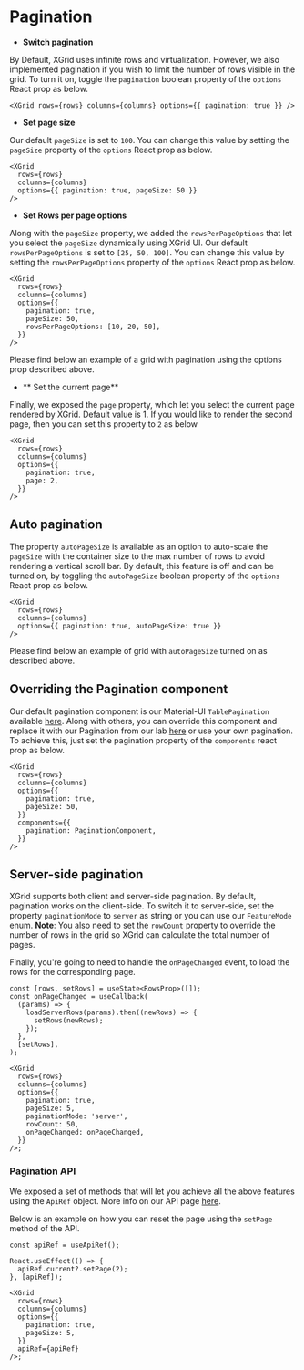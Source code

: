 
<Meta title="1. Docs/6. Pagination" component={XGrid} />

# Pagination

- **Switch pagination**

By Default, XGrid uses infinite rows and virtualization. However, we also implemented pagination if you wish to limit the number of rows visible in the grid.
To turn it on, toggle the `pagination` boolean property of the `options` React prop as below.

```tsx
<XGrid rows={rows} columns={columns} options={{ pagination: true }} />
```

- **Set page size**

Our default `pageSize` is set to `100`. You can change this value by setting the `pageSize` property of the `options` React prop as below.

```tsx
<XGrid
  rows={rows}
  columns={columns}
  options={{ pagination: true, pageSize: 50 }}
/>
```

- **Set Rows per page options**

Along with the `pageSize` property, we added the `rowsPerPageOptions` that let you select the `pageSize` dynamically using XGrid UI.
Our default `rowsPerPageOptions` is set to `[25, 50, 100]`. You can change this value by setting the `rowsPerPageOptions` property of the `options` React prop as below.

```tsx
<XGrid
  rows={rows}
  columns={columns}
  options={{
    pagination: true,
    pageSize: 50,
    rowsPerPageOptions: [10, 20, 50],
  }}
/>
```

Please find below an example of a grid with pagination using the options prop described above.

<SimplePaginationDemo />

- ** Set the current page**

Finally, we exposed the `page` property, which let you select the current page rendered by XGrid. Default value is 1.
If you would like to render the second page, then you can set this property to `2` as below

```tsx
<XGrid
  rows={rows}
  columns={columns}
  options={{
    pagination: true,
    page: 2,
  }}
/>
```

## Auto pagination

The property `autoPageSize` is available as an option to auto-scale the `pageSize` with the container size to the max number of rows to avoid rendering a vertical scroll bar.
By default, this feature is off and can be turned on, by toggling the `autoPageSize` boolean property of the `options` React prop as below.

```tsx
<XGrid
  rows={rows}
  columns={columns}
  options={{ pagination: true, autoPageSize: true }}
/>
```

Please find below an example of grid with `autoPageSize` turned on as described above.

<AutoPageSizeDemo />

## Overriding the Pagination component

Our default pagination component is our Material-UI `TablePagination` available [here](https://material-ui.com/api/table-pagination/).
Along with others, you can override this component and replace it with our Pagination from our lab [here](https://material-ui.com/components/pagination/)
or use your own pagination.
To achieve this, just set the pagination property of the `components` react prop as below.

```tsx
<XGrid
  rows={rows}
  columns={columns}
  options={{
    pagination: true,
    pageSize: 50,
  }}
  components={{
    pagination: PaginationComponent,
  }}
/>
```

<CustomPaginationDemo />

## Server-side pagination

XGrid supports both client and server-side pagination. By default, pagination works on the client-side. To switch it to server-side,
set the property `paginationMode` to `server` as string or you can use our `FeatureMode` enum.
**Note**: You also need to set the `rowCount` property to override the number of rows in the grid so XGrid can calculate the total number of pages.

Finally, you're going to need to handle the `onPageChanged` event, to load the rows for the corresponding page.

```tsx
const [rows, setRows] = useState<RowsProp>([]);
const onPageChanged = useCallback(
  (params) => {
    loadServerRows(params).then((newRows) => {
      setRows(newRows);
    });
  },
  [setRows],
);

<XGrid
  rows={rows}
  columns={columns}
  options={{
    pagination: true,
    pageSize: 5,
    paginationMode: 'server',
    rowCount: 50,
    onPageChanged: onPageChanged,
  }}
/>;
```

<ServerPaginationDemo />

### Pagination API

We exposed a set of methods that will let you achieve all the above features using the `ApiRef` object. More info on our API page [here](??).

Below is an example on how you can reset the page using the `setPage` method of the API.

```tsx
const apiRef = useApiRef();

React.useEffect(() => {
  apiRef.current?.setPage(2);
}, [apiRef]);

<XGrid
  rows={rows}
  columns={columns}
  options={{
    pagination: true,
    pageSize: 5,
  }}
  apiRef={apiRef}
/>;
```

<SetPageDemo />

